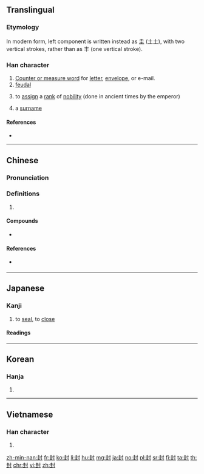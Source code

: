 ==Translingual==
{{stroke order|strokes=9}}

===Etymology===
{{Han compound|丰|t1=field, ear of grass|寸|t2=control}}

In modern form, left component is written instead as [[圭]] (土土), with two vertical strokes, rather than as 丰 (one vertical stroke).

===Han character===
{{Han char|rn=41|rad=寸|as=06|sn=9|four=44100|canj=GGDI|ids=⿰圭寸}}

# [[wikipedia:Chinese measure word|Counter or measure word]] for [[letter]], [[envelope]], or e-mail.
# [[feudal]]
# {{lb|mul|literary}} to [[assign]] a [[rank]] of [[nobility]] (done in ancient times by the emperor)
# a [[surname]]

====References====
* {{Han ref|kx=0294.070|dkj=07426|dj=0581.210|hdz=10504.140|uh=5C01|ud=23553|bh=ABCA|bd=43978}}

----

==Chinese==
{{zh-forms}}

===Pronunciation===
{{zh-pron
|m=fēng
|c=fung1
|h=
|mn=pang/hong
|mn_note=pang - vernacular, hong - literary
|w=
|mc=y
|oc=y
|ma=zh-fēng.ogg
|cat=cls,a,pn,v
}}

===Definitions===
{{zh-hanzi}}

# {{rfdef|lang=zh}}

====Compounds====
* {{zh-l|封墊}}

====References====
* {{qualifier|Min Nan}} {{thcwd|4868}}

----

==Japanese==

===Kanji===
{{ja-kanji|grade=c|rs=寸06}}

# to [[seal]], to [[close]]

====Readings====
{{ja-readings
|goon=[[ふう]] (fū)
|kanon=[[ほう]] (hō)
}}

----

==Korean==

===Hanja===
{{ko-hanja|hangeul=봉|rv=bong|mr=pong}}

# {{defn|lang=ko|sort=寸06}}

----

==Vietnamese==

===Han character===
{{vi-hantu|[[phong]]|rs=寸06}}

# {{defn|lang=vi|sort=寸06}}

[[zh-min-nan:封]]
[[fr:封]]
[[ko:封]]
[[li:封]]
[[hu:封]]
[[mg:封]]
[[ja:封]]
[[no:封]]
[[pl:封]]
[[sr:封]]
[[fi:封]]
[[ta:封]]
[[th:封]]
[[chr:封]]
[[vi:封]]
[[zh:封]]